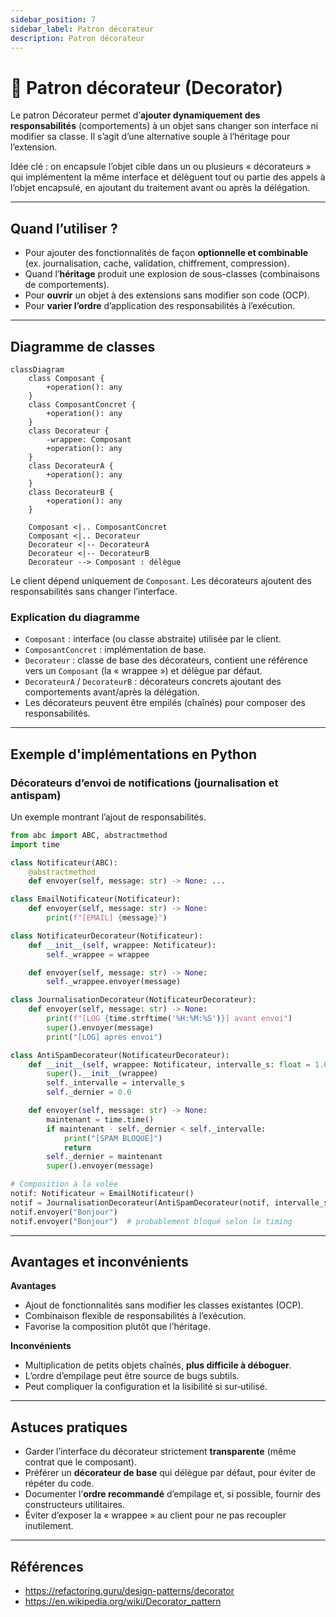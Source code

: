 ```yaml
---
sidebar_position: 7
sidebar_label: Patron décorateur
description: Patron décorateur
---
```


# 🎁 Patron décorateur (Decorator)

Le patron Décorateur permet d’**ajouter dynamiquement des responsabilités**
(comportements) à un objet sans changer son interface ni modifier sa classe. Il
s’agit d’une alternative souple à l’héritage pour l’extension.

Idée clé : on encapsule l’objet cible dans un ou plusieurs « décorateurs » qui
implémentent la même interface et délèguent tout ou partie des appels à l’objet
encapsulé, en ajoutant du traitement avant ou après la délégation.

---

## Quand l’utiliser ?

- Pour ajouter des fonctionnalités de façon **optionnelle et combinable** (ex.
  journalisation, cache, validation, chiffrement, compression).
- Quand l’**héritage** produit une explosion de sous-classes (combinaisons de
  comportements).
- Pour **ouvrir** un objet à des extensions sans modifier son code (OCP).
- Pour **varier l’ordre** d’application des responsabilités à l’exécution.

---

## Diagramme de classes

```mermaid
classDiagram
    class Composant {
        +operation(): any
    }
    class ComposantConcret {
        +operation(): any
    }
    class Decorateur {
        -wrappee: Composant
        +operation(): any
    }
    class DecorateurA {
        +operation(): any
    }
    class DecorateurB {
        +operation(): any
    }

    Composant <|.. ComposantConcret
    Composant <|.. Decorateur
    Decorateur <|-- DecorateurA
    Decorateur <|-- DecorateurB
    Decorateur --> Composant : délègue
```

Le client dépend uniquement de `Composant`. Les décorateurs ajoutent des
responsabilités sans changer l’interface.

### Explication du diagramme

- `Composant` : interface (ou classe abstraite) utilisée par le client.
- `ComposantConcret` : implémentation de base.
- `Decorateur` : classe de base des décorateurs, contient une référence vers un
  `Composant` (la « wrappee ») et délègue par défaut.
- `DecorateurA` / `DecorateurB` : décorateurs concrets ajoutant des comportements avant/après la délégation.
- Les décorateurs peuvent être empilés (chaînés) pour composer des
  responsabilités.

---

## Exemple d'implémentations en Python

### Décorateurs d’envoi de notifications (journalisation et antispam)

Un exemple montrant l’ajout de responsabilités.

```python
from abc import ABC, abstractmethod
import time

class Notificateur(ABC):
    @abstractmethod
    def envoyer(self, message: str) -> None: ...

class EmailNotificateur(Notificateur):
    def envoyer(self, message: str) -> None:
        print(f"[EMAIL] {message}")

class NotificateurDecorateur(Notificateur):
    def __init__(self, wrappee: Notificateur):
        self._wrappee = wrappee

    def envoyer(self, message: str) -> None:
        self._wrappee.envoyer(message)

class JournalisationDecorateur(NotificateurDecorateur):
    def envoyer(self, message: str) -> None:
        print(f"[LOG {time.strftime('%H:%M:%S')}] avant envoi")
        super().envoyer(message)
        print("[LOG] après envoi")

class AntiSpamDecorateur(NotificateurDecorateur):
    def __init__(self, wrappee: Notificateur, intervalle_s: float = 1.0):
        super().__init__(wrappee)
        self._intervalle = intervalle_s
        self._dernier = 0.0

    def envoyer(self, message: str) -> None:
        maintenant = time.time()
        if maintenant - self._dernier < self._intervalle:
            print("[SPAM BLOQUÉ]")
            return
        self._dernier = maintenant
        super().envoyer(message)

# Composition à la volée
notif: Notificateur = EmailNotificateur()
notif = JournalisationDecorateur(AntiSpamDecorateur(notif, intervalle_s=0.5))
notif.envoyer("Bonjour")
notif.envoyer("Bonjour")  # probablement bloqué selon le timing
```

---

## Avantages et inconvénients

**Avantages**
- Ajout de fonctionnalités sans modifier les classes existantes (OCP).
- Combinaison flexible de responsabilités à l’exécution.
- Favorise la composition plutôt que l’héritage.

**Inconvénients**
- Multiplication de petits objets chaînés, **plus difficile à déboguer**.
- L’ordre d’empilage peut être source de bugs subtils.
- Peut compliquer la configuration et la lisibilité si sur‑utilisé.

---

## Astuces pratiques

- Garder l’interface du décorateur strictement **transparente** (même contrat que le composant).
- Préférer un **décorateur de base** qui délègue par défaut, pour éviter de répéter du code.
- Documenter l’**ordre recommandé** d’empilage et, si possible, fournir des constructeurs utilitaires.
- Éviter d’exposer la « wrappee » au client pour ne pas recoupler inutilement.


---

## Références

- https://refactoring.guru/design-patterns/decorator
- https://en.wikipedia.org/wiki/Decorator_pattern

